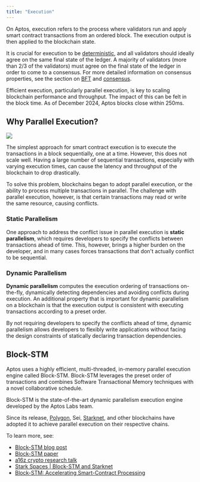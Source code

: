```yaml
---
title: "Execution"
---
```


On Aptos, execution refers to the process where validators run and apply smart contract transactions
from an ordered block. The execution output is then applied to the blockchain state.

It is crucial for execution to be
[deterministic](https://en.wikipedia.org/wiki/Deterministic_algorithm), and all validators should
ideally agree on the same final state of the ledger. A majority of validators (more than 2/3 of the
validators) must agree on the final state of the ledger in order to come to a consensus. For more
detailed information on consensus properties, see the section on
[BFT](../../../network/glossary#byzantine-fault-tolerance-bft) and [consensus](../../../network/glossary#consensus).

Efficient execution, particularly parallel execution, is key to scaling blockchain performance and
throughput. The impact of this can be felt in the block time. As of December 2024, Aptos blocks close within 250ms.

## Why Parallel Execution?

![](https://miro.medium.com/v2/resize:fit:4800/format:webp/0*qG0KRe1KzsP8Odth)

The simplest approach for smart contract execution is to execute the transactions in a block
sequentially, one at a time. However, this does not scale well. Having a large number of sequential
transactions, especially with varying execution times, can cause the latency and throughput of the
blockchain to drop drastically.

To solve this problem, blockchains began to adopt parallel execution, or the ability to process
multiple transactions in parallel. The challenge with parallel execution, however, is that certain
transactions may read or write the same resource, causing conflicts.

### Static Parallelism

One approach to address the conflict issue in parallel execution is **static parallelism**, which
requires developers to specify the conflicts between transactions ahead of time. This, however,
brings a higher burden on the developer, and in many cases forces transactions that don't actually
conflict to be sequential.

### Dynamic Parallelism

**Dynamic parallelism** computes the execution ordering of transactions on-the-fly, dynamically
detecting dependencies and avoiding conflicts during execution. An additional property that is
important for dynamic parallelism on a blockchain is that the execution output is consistent with
executing transactions according to a preset order.

By not requiring developers to specify the conflicts ahead of time, dynamic parallelism allows
developers to flexibly write applications without facing the design constraints of statically
declaring transaction dependencies.

## Block-STM

Aptos uses a highly efficient, multi-threaded, in-memory parallel execution engine called Block-STM.
Block-STM leverages the preset order of transactions and combines Software Transactional Memory
techniques with a novel collaborative schedule.

Block-STM is the state-of-the-art dynamic parallelism execution engine developed by the Aptos Labs
team.

Since its release, [Polygon](https://polygon.technology/blog/innovating-the-main-chain-a-polygon-pos-study-in-parallelization), Sei,
[Starknet](https://www.starknet.io/blog/parallel-execution-and-v0-13-2/), and other blockchains have
adopted it to achieve parallel execution on their respective chains.

To learn more, see:

- [Block-STM blog post](https://medium.com/aptoslabs/block-stm-how-we-execute-over-160k-transactions-per-second-on-the-aptos-blockchain-3b003657e4ba)
- [Block-STM paper](https://arxiv.org/pdf/2203.06871)
- [a16z crypto research talk](https://www.youtube.com/watch?v=2SE5tqPzhyw)
- [Stark Spaces | Block-STM and Starknet](https://www.youtube.com/watch?v=y1kXOi39RX0)
- [Block-STM: Accelerating Smart-Contract Processing](https://blog.chain.link/block-stm/)

